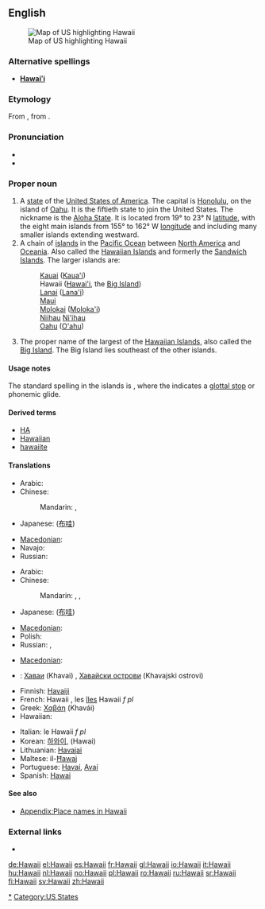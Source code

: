 {{also|Hawaiʻi}}
==English==
{{wikipedia}}
[[Image:Map of USA highlighting Hawaii.png|thumb|right|Map of US highlighting Hawaii]]

===Alternative spellings===
* '''[[Hawaiʻi]]'''

===Etymology===
From {{etyl|haw|en}} {{term|Hawai'i|lang=haw}}, from {{proto|Polynesian|hawaiki|lang=en}}.

===Pronunciation===
* {{IPA|/həˈwaɪiː/}}
* {{audio|en-us-Hawaii.ogg|Audio (US)}}

===Proper noun===
{{en-proper noun}}

# A [[state]] of the [[United States of America]]. The capital is [[Honolulu]], on the island of [[Oahu]]. It is the fiftieth state to join the United States. The nickname is the [[Aloha State]]. It is located from 19° to 23° N [[latitude]], with the eight main islands from 155° to 162° W [[longitude]] and including many smaller islands extending westward.
# A chain of [[island]]s in the [[Pacific Ocean]] between [[North America]] and [[Oceania]]. Also called the [[w:|Hawaiian Islands]] and formerly the [[Sandwich Islands]]. The larger islands are:
#: [[Kauai]] ([[Kaua'i]])
#: Hawaii ([[Hawai'i]], the [[Big Island]])
#: [[Lanai]] ([[Lana'i]])
#: [[Maui]]
#: [[Molokai]] ([[Moloka'i]])
#: [[Niihau]] [[Ni'ihau]]
#: [[Oahu]] ([[O'ahu]])
# The proper name of the largest of the [[w:|Hawaiian Islands]], also called the [[Big Island]]. The Big Island lies southeast of the other islands.

====Usage notes====
The standard spelling in the islands is '''{{unicode|Hawaiʻi}}''', where the {{unicode|ʻ}} indicates a [[glottal stop]] or phonemic glide.

====Derived terms====
* [[HA]]
* [[Hawaiian]]
* [[hawaiite]]

====Translations====
{{trans-top|a state of the United States}}
* Arabic: {{t|ar|هاواي|tr=hawaai|sc=Arab}}
* Chinese:
*: Mandarin: {{t|zh|夏威夷|tr=Xiàwēiyí|sc=Hani}}, {{t|zh|夏威夷州|tr=Xiàwēiyí-zhōu|sc=Hani}}
* Japanese: {{t|ja|ハワイ州|tr=Hawai-shū|sc=Jpan}} ([[布哇]])
{{trans-mid}}
* [[Macedonian]]: {{t|mk|Хаваи|n|tr=Havái|sc=Cyrl|xs=Macedonian}}
* Navajo: {{tø|nv|Hawáai hahoodzo}}
* Russian: {{t-|ru|Гавайи|tr=Gaváji|sc=Cyrl}}
{{trans-bottom}}

{{trans-top|chain of islands}}
* Arabic: {{t|ar|هاواي|tr=hawaai|sc=Arab}}
* Chinese:
*: Mandarin: {{t|zh|夏威夷|tr=Xiàwēiyí|sc=Hani}},  {{t|zh|夏威夷群島|sc=Hani}},  {{t|zh|夏威夷群岛|tr=Xiàwēiyí-qúndǎo|sc=Hani}}
* Japanese: {{t|ja|ハワイ諸島|tr=Hawai-shotō|sc=Jpan}} ([[布哇]])
{{trans-mid}}
* [[Macedonian]]: {{t|mk|Хаваи|n|tr=Havái|sc=Cyrl|xs=Macedonian}}
* Polish: {{t-|pl|Hawaje|p}}
* Russian: {{t-|ru|Гавайи|tr=Gaváji|sc=Cyrl}},  {{t|ru|Гавайские острова|m|p|tr=Gavájskije ostrová|sc=Cyrl}}
{{trans-bottom}}

{{trans-top|largest of the Hawaiian Islands}}
* [[Macedonian]]: {{t|mk|Хаваи|n|tr=Havái|sc=Cyrl|xs=Macedonian}}
{{trans-mid}}
{{trans-bottom}}

{{checktrans-top}}
* {{ttbc|Bulgarian}}: [[Хаваи]] (Khavai) {{p}}, [[Хавайски острови]] (Khavajski ostrovi) {{p}}
* Finnish: [[Havaiji]]
* French: Hawaii {{m}}, les [[îles]] Hawaii ''f pl''
* Greek: [[Χαβάη]] (Khavái)
* Hawaiian: {{unicode|[[Hawaiʻi]]}}
{{checktrans-mid}}
* Italian: le Hawaii ''f pl''
* Korean: [[하와이]], (Hawai)
* Lithuanian: [[Havajai]]
* Maltese: il-[[Ħawaj]]
* Portuguese: [[Havaí]], [[Avaí]] {{m}}
* Spanish: [[Hawai]]
{{checktrans-bottom}}

====See also====
* [[Appendix:Place names in Hawaii]]

===External links===
* {{pedialite}}

[[Category:Hawaii|*]]
[[Category:US States]]

[[de:Hawaii]]
[[el:Hawaii]]
[[es:Hawaii]]
[[fr:Hawaii]]
[[gl:Hawaii]]
[[io:Hawaii]]
[[it:Hawaii]]
[[hu:Hawaii]]
[[nl:Hawaii]]
[[no:Hawaii]]
[[pl:Hawaii]]
[[ro:Hawaii]]
[[ru:Hawaii]]
[[sr:Hawaii]]
[[fi:Hawaii]]
[[sv:Hawaii]]
[[zh:Hawaii]]
